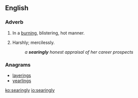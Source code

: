 ==English==

===Adverb===
{{en-adv}}

# In a [[burning]], blistering, hot manner.
# {{lb|en|figurative}} Harshly; mercilessly.
#: ''a '''searingly''' honest appraisal of her career prospects''

===Anagrams===
* [[layerings#English|layerings]]
* [[yearlings#English|yearlings]]

[[ko:searingly]]
[[io:searingly]]